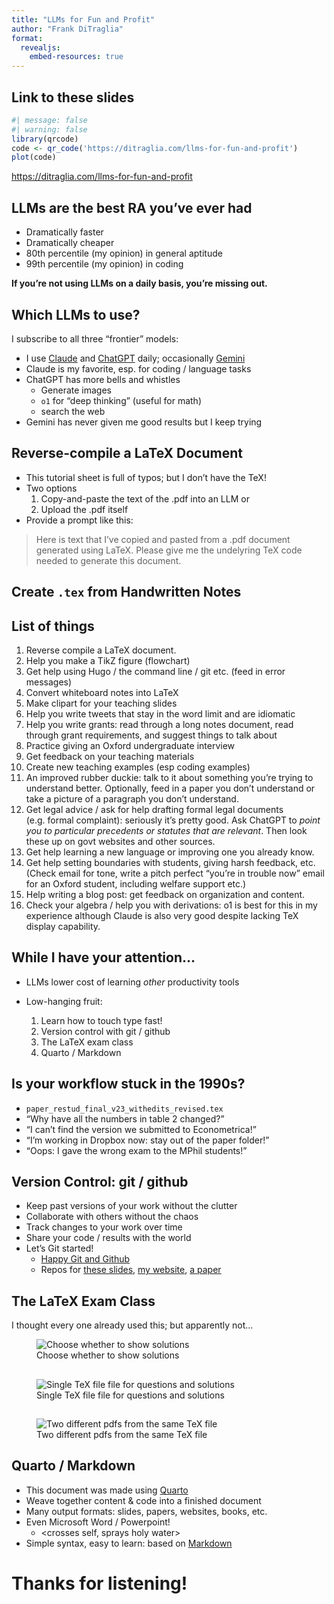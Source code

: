 ```yaml
---
title: "LLMs for Fun and Profit"
author: "Frank DiTraglia"
format: 
  revealjs:
    embed-resources: true
---
```


## Link to these slides

```r
#| message: false
#| warning: false
library(qrcode)
code <- qr_code('https://ditraglia.com/llms-for-fun-and-profit')
plot(code)
```

[https://ditraglia.com/llms-for-fun-and-profit](https://ditraglia.com/llms-for-fun-and-profit)

## LLMs are the best RA you've ever had

- Dramatically faster
- Dramatically cheaper
- 80th percentile (my opinion) in general aptitude 
- 99th percentile (my opinion) in coding

**If you're not using LLMs on a daily basis, you're missing out.**

## Which LLMs to use?

I subscribe to all three "frontier" models:

- I use [Claude](https://claude.ai) and [ChatGPT](https://chatgpt.com) daily; occasionally [Gemini](https://gemini.google.com)
- Claude is my favorite, esp. for coding / language tasks
- ChatGPT has more bells and whistles
  - Generate images
  - `o1` for "deep thinking" (useful for math) 
  - search the web
- Gemini has never given me good results but I keep trying

## Reverse-compile a LaTeX Document

- This tutorial sheet is full of typos; but I don't have the TeX! 
- Two options
  1. Copy-and-paste the text of the .pdf into an LLM or
  2. Upload the .pdf itself 
- Provide a prompt like this:

> Here is text that I've copied and pasted from a .pdf document generated using LaTeX. Please give me the undelyring TeX code needed to generate this document. 

## Create `.tex` from Handwritten Notes


## List of things

1. Reverse compile a LaTeX document.
2. Help you make a TikZ figure (flowchart)
3. Get help using Hugo / the command line / git etc. (feed in error messages)
4. Convert whiteboard notes into LaTeX
5. Make clipart for your teaching slides
6. Help you write tweets that stay in the word limit and are idiomatic
7. Help you write grants: read through a long notes document, read through grant requirements, and suggest things to talk about
8. Practice giving an Oxford undergraduate interview
9. Get feedback on your teaching materials
10. Create new teaching examples (esp coding examples)
11. An improved rubber duckie: talk to it about something you're trying to understand better. Optionally, feed in a paper you don't understand or take a picture of a paragraph you don't understand.
12. Get legal advice / ask for help drafting formal legal documents (e.g. formal complaint): seriously it's pretty good. Ask ChatGPT to *point you to particular precedents or statutes that are relevant*. Then look these up on govt websites and other sources.
13. Get help learning a new language or improving one you already know.
14. Get help setting boundaries with students, giving harsh feedback, etc. (Check email for tone, write a pitch perfect "you're in trouble now" email for an Oxford student, including welfare support etc.)
15. Help writing a blog post: get feedback on organization and content.
16. Check your algebra / help you with derivations: o1 is best for this in my experience although Claude is also very good despite lacking TeX display capability.

## While I have your attention...

- LLMs lower cost of learning *other* productivity tools
- Low-hanging fruit: 

  1. Learn how to touch type fast!
  2. Version control with git / github
  3. The LaTeX exam class
  4. Quarto / Markdown

## Is your workflow stuck in the 1990s?

- `paper_restud_final_v23_withedits_revised.tex`
- "Why have all the numbers in table 2 changed?"
- "I can't find the version we submitted to Econometrica!"
- "I'm working in Dropbox now: stay out of the paper folder!"
- "Oops: I gave the wrong exam to the MPhil students!"

## Version Control: git / github

- Keep past versions of your work without the clutter 
- Collaborate with others without the chaos
- Track changes to your work over time
- Share your code / results with the world
- Let's Git started! 
  - [Happy Git and Github](https://happygitwithr.com/)
  - Repos for [these slides](https://github.com/fditraglia/llms-for-fun-and-profit/), [my website](https://github.com/fditraglia/fditraglia.github.io), [a paper](https://github.com/fditraglia/binary-regressor)


## The LaTeX Exam Class

I thought every one already used this; but apparently not...

<!--insert and image below-->
![Choose whether to show solutions](exam-class1.png)

##

![Single TeX file file for questions and solutions](exam-class2.png)

##

![Two different pdfs from the same TeX file](exam-class3.png)


## Quarto / Markdown

- This document was made using [Quarto](https://quarto.org/)
- Weave together content \& code into a finished document
- Many output formats: slides, papers, websites, books, etc.
- Even Microsoft Word / Powerpoint! 
  - <crosses self, sprays holy water>
- Simple syntax, easy to learn: based on [Markdown](https://www.markdownguide.org/)

# Thanks for listening!
